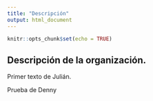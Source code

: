 ```yaml
---
title: "Descripción"
output: html_document
---
```


```r
knitr::opts_chunk$set(echo = TRUE)
```

## Descripción de la organización.
Primer texto de Julián.

Prueba de Denny